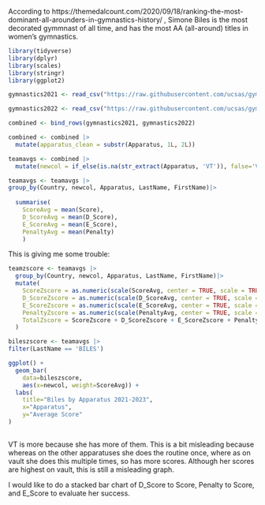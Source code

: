 According to https://themedalcount.com/2020/09/18/ranking-the-most-dominant-all-arounders-in-gymnastics-history/ , Simone Biles is the most decorated gymmnast of all time, and has the most AA (all-around) titles in women's gymnastics.

```r
library(tidyverse)
library(dplyr)
library(scales)
library(stringr)
library(ggplot2)
```

```r
gymnastics2021 <- read_csv("https://raw.githubusercontent.com/ucsas/gym2024data/main/cleandata/data_2017_2021.csv")
```
```r
gymnastics2022 <- read_csv("https://raw.githubusercontent.com/ucsas/gym2024data/main/cleandata/data_2022_2023.csv")
```
```r
combined <- bind_rows(gymnastics2021, gymnastics2022)

combined <- combined |>
  mutate(apparatus_clean = substr(Apparatus, 1L, 2L))
```


```r
teamavgs <- combined |>
  mutate(newcol = if_else(is.na(str_extract(Apparatus, 'VT')), false='VT', true=Apparatus), keep='unused')
```

```r
teamavgs <- teamavgs |>
group_by(Country, newcol, Apparatus, LastName, FirstName)|>
  
  summarise(
    ScoreAvg = mean(Score), 
    D_ScoreAvg = mean(D_Score), 
    E_ScoreAvg = mean(E_Score),
    PenaltyAvg = mean(Penalty)
    ) 
```
This is giving me some trouble:
```r
teamzscore <- teamavgs |> 
  group_by(Country, newcol, Apparatus, LastName, FirstName)|>
  mutate(
    ScoreZscore = as.numeric(scale(ScoreAvg, center = TRUE, scale = TRUE)),
    D_ScoreZscore = as.numeric(scale(D_ScoreAvg, center = TRUE, scale = TRUE)),
    E_ScoreZscore = as.numeric(scale(E_ScoreAvg, center = TRUE, scale = TRUE)) * -1,
    PenaltyZscore = as.numeric(scale(PenaltyAvg, center = TRUE, scale = TRUE)) * -1,
    TotalZscore = ScoreZscore + D_ScoreZscore + E_ScoreZscore + PenaltyZscore
  )  
```

```r
bileszscore <- teamavgs |>
filter(LastName == 'BILES')

ggplot() +
  geom_bar(
    data=bileszscore, 
    aes(x=newcol, weight=ScoreAvg)) +
  labs(
    title="Biles by Apparatus 2021-2023", 
    x="Apparatus", 
    y="Average Score"
)
  
```
VT is more because she has more of them. This is a bit misleading because whereas on the other apparatuses she does the routine once, where as on vault she does this multiple times, so has more scores. Although her scores are highest on vault, this is still a misleading graph.

I would like to do a stacked bar chart of D_Score to Score, Penalty to Score, and E_Score to evaluate her success. 



